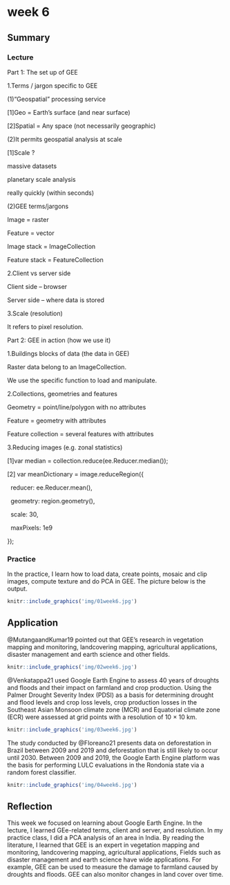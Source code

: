 # week 6

## Summary

### Lecture

Part 1: The set up of GEE

1.Terms / jargon specific to GEE

(1)"Geospatial" processing service

\[1\]Geo = Earth's surface (and near surface)

\[2\]Spatial = Any space (not necessarily geographic)

(2)It permits geospatial analysis at scale

\[1\]Scale ?

massive datasets

planetary scale analysis

really quickly (within seconds)

(2)GEE terms/jargons

Image = raster

Feature = vector

Image stack = ImageCollection

Feature stack = FeatureCollection

2.Client vs server side

Client side -- browser

Server side -- where data is stored

3.Scale (resolution)

It refers to pixel resolution.

Part 2: GEE in action (how we use it)

1.Buildings blocks of data (the data in GEE)

Raster data belong to an ImageCollection.

We use the specific function to load and manipulate.

2.Collections, geometries and features

Geometry = point/line/polygon with no attributes

Feature = geometry with attributes

Feature collection = several features with attributes

3.Reducing images (e.g. zonal statistics)

\[1\]var median = collection.reduce(ee.Reducer.median());

\[2\] var meanDictionary = image.reduceRegion({

  reducer: ee.Reducer.mean(),

  geometry: region.geometry(),

  scale: 30,

  maxPixels: 1e9

});

### Practice

In the practice, I learn how to load data, create points, mosaic and clip images, compute texture and do PCA in GEE. The picture below is the output.

```r
knitr::include_graphics('img/01week6.jpg')
```

## Application

@MutangaandKumar19 pointed out that GEE's research in vegetation mapping and monitoring, landcovering mapping, agricultural applications, disaster management and earth science and other fields.

```r
knitr::include_graphics('img/02week6.jpg')
```

@Venkatappa21 used Google Earth Engine to assess 40 years of droughts and floods and their impact on farmland and crop production. Using the Palmer Drought Severity Index (PDSI) as a basis for determining drought and flood levels and crop loss levels, crop production losses in the Southeast Asian Monsoon climate zone (MCR) and Equatorial climate zone (ECR) were assessed at grid points with a resolution of 10 × 10 km.

```r
knitr::include_graphics('img/03week6.jpg')
```

The study conducted by @Floreano21 presents data on deforestation in Brazil between 2009 and 2019 and deforestation that is still likely to occur until 2030. Between 2009 and 2019, the Google Earth Engine platform was the basis for performing LULC evaluations in the Rondonia state via a random forest classifier.

```r
knitr::include_graphics('img/04week6.jpg')
```

## Reflection

This week we focused on learning about Google Earth Engine. In the lecture, I learned GEe-related terms, client and server, and resolution. In my practice class, I did a PCA analysis of an area in India. By reading the literature, I learned that GEE is an expert in vegetation mapping and monitoring, landcovering mapping, agricultural applications, Fields such as disaster management and earth science have wide applications. For example, GEE can be used to measure the damage to farmland caused by droughts and floods. GEE can also monitor changes in land cover over time.

